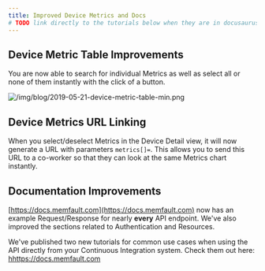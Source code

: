```yaml
---
title: Improved Device Metrics and Docs
# TODO link directly to the tutorials below when they are in docusaurus
---
```


## Device Metric Table Improvements

You are now able to search for individual Metrics as well as select all or none
of them instantly with the click of a button.

<!-- truncate -->

![/img/blog/2019-05-21-device-metric-table-min.png](/img/blog/2019-05-21-device-metric-table-min.png)

## Device Metrics URL Linking

When you select/deselect Metrics in the Device Detail view, it will now generate
a URL with parameters `metrics[]=`. This allows you to send this URL to a
co-worker so that they can look at the same Metrics chart instantly.

## Documentation Improvements

[https://docs.memfault.com](https://docs.memfault.com) now has an example
Request/Response for nearly **every** API endpoint. We've also improved the
sections related to Authentication and Resources.

We've published two new tutorials for common use cases when using the API
directly from your Continuous Integration system. Check them out here:
[hhttps://docs.memfault.com](https://docs.memfault.com)
